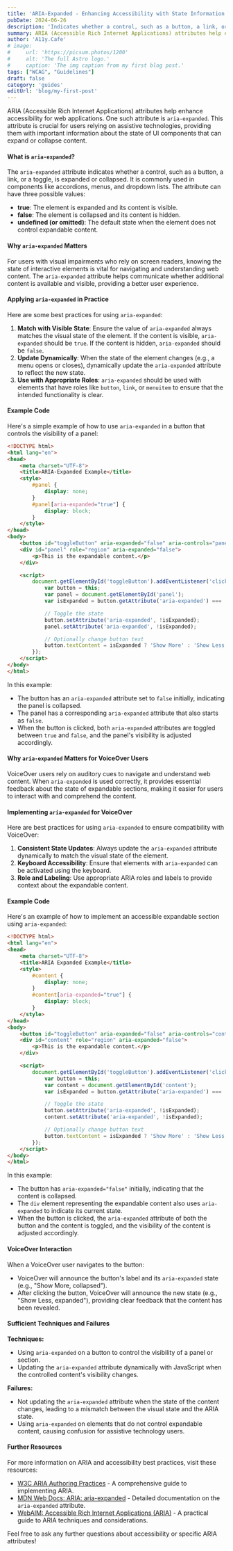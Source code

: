 ```yaml
---
title: 'ARIA-Expanded - Enhancing Accessibility with State Information'
pubDate: 2024-06-26
description: 'Indicates whether a control, such as a button, a link, or a toggle, is expanded or collapsed.'
summary: ARIA (Accessible Rich Internet Applications) attributes help enhance accessibility for web applications. One such attribute is `aria-expanded`. This attribute is crucial for users relying on assistive technologies, providing them with important information about the state of UI components that can expand or collapse content.
author: 'A11y.Cafe'
# image:
#     url: 'https://picsum.photos/1200'
#     alt: 'The full Astro logo.'
#     caption: 'The img caption from my first blog post.'
tags: ["WCAG", "Guidelines"]
draft: false
category: 'guides'
editUrl: 'blog/my-first-post'
---
```


ARIA (Accessible Rich Internet Applications) attributes help enhance accessibility for web applications. One such attribute is `aria-expanded`. This attribute is crucial for users relying on assistive technologies, providing them with important information about the state of UI components that can expand or collapse content.

#### What is `aria-expanded`?

The `aria-expanded` attribute indicates whether a control, such as a button, a link, or a toggle, is expanded or collapsed. It is commonly used in components like accordions, menus, and dropdown lists. The attribute can have three possible values:
- **true**: The element is expanded and its content is visible.
- **false**: The element is collapsed and its content is hidden.
- **undefined (or omitted)**: The default state when the element does not control expandable content.

#### Why `aria-expanded` Matters

For users with visual impairments who rely on screen readers, knowing the state of interactive elements is vital for navigating and understanding web content. The `aria-expanded` attribute helps communicate whether additional content is available and visible, providing a better user experience.

#### Applying `aria-expanded` in Practice

Here are some best practices for using `aria-expanded`:

1. **Match with Visible State**: Ensure the value of `aria-expanded` always matches the visual state of the element. If the content is visible, `aria-expanded` should be `true`. If the content is hidden, `aria-expanded` should be `false`.
2. **Update Dynamically**: When the state of the element changes (e.g., a menu opens or closes), dynamically update the `aria-expanded` attribute to reflect the new state.
3. **Use with Appropriate Roles**: `aria-expanded` should be used with elements that have roles like `button`, `link`, or `menuitem` to ensure that the intended functionality is clear.

#### Example Code

Here's a simple example of how to use `aria-expanded` in a button that controls the visibility of a panel:

```html
<!DOCTYPE html>
<html lang="en">
<head>
    <meta charset="UTF-8">
    <title>ARIA-Expanded Example</title>
    <style>
        #panel {
            display: none;
        }
        #panel[aria-expanded="true"] {
            display: block;
        }
    </style>
</head>
<body>
    <button id="toggleButton" aria-expanded="false" aria-controls="panel">Show More</button>
    <div id="panel" role="region" aria-expanded="false">
        <p>This is the expandable content.</p>
    </div>

    <script>
        document.getElementById('toggleButton').addEventListener('click', function() {
            var button = this;
            var panel = document.getElementById('panel');
            var isExpanded = button.getAttribute('aria-expanded') === 'true';

            // Toggle the state
            button.setAttribute('aria-expanded', !isExpanded);
            panel.setAttribute('aria-expanded', !isExpanded);

            // Optionally change button text
            button.textContent = isExpanded ? 'Show More' : 'Show Less';
        });
    </script>
</body>
</html>
```

In this example:
- The button has an `aria-expanded` attribute set to `false` initially, indicating the panel is collapsed.
- The panel has a corresponding `aria-expanded` attribute that also starts as `false`.
- When the button is clicked, both `aria-expanded` attributes are toggled between `true` and `false`, and the panel's visibility is adjusted accordingly.


#### Why `aria-expanded` Matters for VoiceOver Users

VoiceOver users rely on auditory cues to navigate and understand web content. When `aria-expanded` is used correctly, it provides essential feedback about the state of expandable sections, making it easier for users to interact with and comprehend the content.

#### Implementing `aria-expanded` for VoiceOver

Here are best practices for using `aria-expanded` to ensure compatibility with VoiceOver:

1. **Consistent State Updates**: Always update the `aria-expanded` attribute dynamically to match the visual state of the element.
2. **Keyboard Accessibility**: Ensure that elements with `aria-expanded` can be activated using the keyboard.
3. **Role and Labeling**: Use appropriate ARIA roles and labels to provide context about the expandable content.

#### Example Code

Here's an example of how to implement an accessible expandable section using `aria-expanded`:

```html
<!DOCTYPE html>
<html lang="en">
<head>
    <meta charset="UTF-8">
    <title>ARIA Expanded Example</title>
    <style>
        #content {
            display: none;
        }
        #content[aria-expanded="true"] {
            display: block;
        }
    </style>
</head>
<body>
    <button id="toggleButton" aria-expanded="false" aria-controls="content">Show More</button>
    <div id="content" role="region" aria-expanded="false">
        <p>This is the expandable content.</p>
    </div>

    <script>
        document.getElementById('toggleButton').addEventListener('click', function() {
            var button = this;
            var content = document.getElementById('content');
            var isExpanded = button.getAttribute('aria-expanded') === 'true';

            // Toggle the state
            button.setAttribute('aria-expanded', !isExpanded);
            content.setAttribute('aria-expanded', !isExpanded);

            // Optionally change button text
            button.textContent = isExpanded ? 'Show More' : 'Show Less';
        });
    </script>
</body>
</html>
```

In this example:
- The button has `aria-expanded="false"` initially, indicating that the content is collapsed.
- The `div` element representing the expandable content also uses `aria-expanded` to indicate its current state.
- When the button is clicked, the `aria-expanded` attribute of both the button and the content is toggled, and the visibility of the content is adjusted accordingly.

#### VoiceOver Interaction

When a VoiceOver user navigates to the button:
- VoiceOver will announce the button's label and its `aria-expanded` state (e.g., "Show More, collapsed").
- After clicking the button, VoiceOver will announce the new state (e.g., "Show Less, expanded"), providing clear feedback that the content has been revealed.


#### Sufficient Techniques and Failures

**Techniques:**
- Using `aria-expanded` on a button to control the visibility of a panel or section.
- Updating the `aria-expanded` attribute dynamically with JavaScript when the controlled content's visibility changes.

**Failures:**
- Not updating the `aria-expanded` attribute when the state of the content changes, leading to a mismatch between the visual state and the ARIA state.
- Using `aria-expanded` on elements that do not control expandable content, causing confusion for assistive technology users.

#### Further Resources

For more information on ARIA and accessibility best practices, visit these resources:
- [W3C ARIA Authoring Practices](https://www.w3.org/TR/wai-aria-practices/) - A comprehensive guide to implementing ARIA.
- [MDN Web Docs: ARIA: aria-expanded](https://developer.mozilla.org/en-US/docs/Web/Accessibility/ARIA/Attributes/aria-expanded) - Detailed documentation on the `aria-expanded` attribute.
- [WebAIM: Accessible Rich Internet Applications (ARIA)](https://webaim.org/techniques/aria/) - A practical guide to ARIA techniques and considerations.

Feel free to ask any further questions about accessibility or specific ARIA attributes!